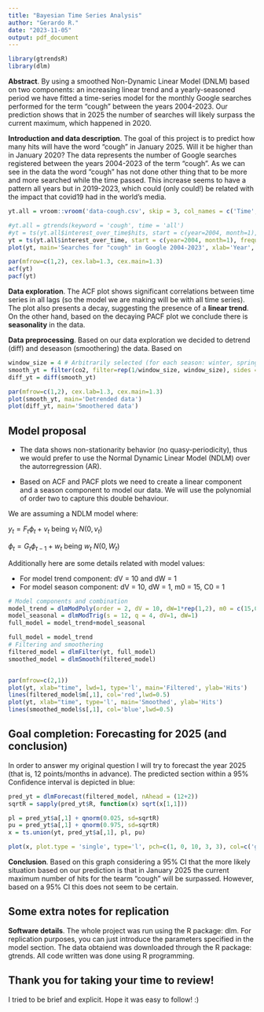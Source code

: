 ```yaml
---
title: "Bayesian Time Series Analysis"
author: "Gerardo R."
date: "2023-11-05"
output: pdf_document
---
```


```r
library(gtrendsR)
library(dlm)
```


**Abstract**. By using a smoothed Non-Dynamic Linear Model (DNLM) based on two components: an increasing linear trend and a yearly-seasoned period we have fitted a time-series model for the monthly Google searches performed for the term "cough" between the years 2004-2023. Our prediction shows that in 2025 the number of searches will likely surpass the current maximum, which happened in 2020. 


**Introduction and data description**. The goal of this project is to predict how many hits will have the word "cough" in January 2025. Will it be higher than in January 2020? The data represents the number of Google searches registered between the years 2004-2023 of the term "cough". As we can see in the data the word "cough" has not done other thing that to be more and more searched while the time passed. This increase seems to have a pattern all years but in 2019-2023, which could (only could!) be related with the impact that covid19 had in the world's media.

```r
yt.all = vroom::vroom('data-cough.csv', skip = 3, col_names = c('Time', "interest_over_time"), show_col_types = F)

#yt.all = gtrends(keyword = 'cough', time = 'all')
#yt = ts(yt.all$interest_over_time$hits, start = c(year=2004, month=1), frequency = 12)
yt = ts(yt.all$interest_over_time, start = c(year=2004, month=1), frequency = 12)
plot(yt, main='Searches for "cough" in Google 2004-2023', xlab='Year', ylab='Hits')
```




```r
par(mfrow=c(1,2), cex.lab=1.3, cex.main=1.3)
acf(yt)
pacf(yt)
```

**Data exploration**. The ACF plot shows significant correlations between time series in all lags (so the model we are making will be with all time series). The plot also presents a decay, suggesting the presence of a **linear trend**. On the other hand, based on the decaying PACF plot we conclude there is **seasonality** in the data.



**Data preprocessing**. Based on our data exploration we decided to detrend (diff) and deseason (smoothering) the data. Based on

```r
window_size = 4 # Arbitrarily selected (for each season: winter, spring...)
smooth_yt = filter(co2, filter=rep(1/window_size, window_size), sides = 2)
diff_yt = diff(smooth_yt)

par(mfrow=c(1,2), cex.lab=1.3, cex.main=1.3)
plot(smooth_yt, main='Detrended data')
plot(diff_yt, main='Smoothered data')
```


\pagebreak 

## Model proposal

- The data shows non-stationarity behavior (no quasy-periodicity), thus we would prefer to use the Normal Dynamic Linear Model (NDLM) over the autorregression (AR).

- Based on ACF and PACF plots we need to create a linear component and a season component to model our data. We will use the polynomial of order two to capture this double behaviour.


We are assuming a NDLM model where:

$y_t = F_t \phi_t + v_t$ being $v_t \text{~} N(0,v_t)$

$\phi_t = G_t \phi_{t-1} + w_t$ being $w_t \text{~} N(0,W_t)$

Additionally here are some details related with model values:

- For model trend component: dV = 10 and dW = 1 
- For model season component: dV = 10, dW = 1, m0 = 15, C0 = 1

```r
# Model components and combination
model_trend = dlmModPoly(order = 2, dV = 10, dW=1*rep(1,2), m0 = c(15,0), C0=1*diag(2))
model_seasonal = dlmModTrig(s = 12, q = 4, dV=1, dW=1)
full_model = model_trend+model_seasonal

full_model = model_trend
# Filtering and smoothering
filtered_model = dlmFilter(yt, full_model)
smoothed_model = dlmSmooth(filtered_model)


par(mfrow=c(2,1))
plot(yt, xlab="time", lwd=1, type='l', main='Filtered', ylab='Hits')
lines(filtered_model$m[,1], col='red',lwd=0.5)
plot(yt, xlab="time", type='l', main='Smoothed', ylab='Hits')
lines(smoothed_model$s[,1], col='blue',lwd=0.5)

```


\pagebreak 

## Goal completion: Forecasting for 2025 (and conclusion)

In order to answer my original question I will try to forecast the year 2025 (that is, 12 points/months in advance). The predicted section within a 95% Confidence interval is depicted in blue:

```r
pred_yt = dlmForecast(filtered_model, nAhead = (12+2))
sqrtR = sapply(pred_yt$R, function(x) sqrt(x[1,1]))

pl = pred_yt$a[,1] + qnorm(0.025, sd=sqrtR)
pu = pred_yt$a[,1] + qnorm(0.975, sd=sqrtR)
x = ts.union(yt, pred_yt$a[,1], pl, pu)

plot(x, plot.type = 'single', type='l', pch=c(1, 0, 10, 3, 3), col=c('grey40', 'blue', 'blue', 'blue'), ylab='Google hits', main='Forecasting: Searching of "cough"')
```


**Conclusion**. Based on this graph considering a 95% CI that the more likely situation based on our prediction is that in January 2025 the current maximum number of hits for the tearm "cough" will be surpassed. However, based on a 95% CI this does not seem to be certain. 



\pagebreak

## Some extra notes for replication 
**Software details**. The whole project was run using the R package: dlm. For replication purposes, you can just introduce the parameters specified in the model section. The data obtaiend was downloaded through the R package: gtrends. All code written was done using R programming. 

\pagebreak
## Thank you for taking your time to review!
I tried to be brief and explicit. Hope it was easy to follow! :)

